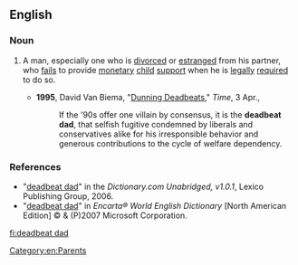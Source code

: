 ==English==
{{wikipedia}}

===Noun===
{{en-noun|sg=[[deadbeat]] [[dad]]}}

# {{chiefly|US|and|Canada|idiomatic|derogatory}} A man, especially one who is [[divorce]]d or [[estrange]]d from his partner, who [[fail]]s to provide [[monetary]] [[child]] [[support]] when he is [[legally]] [[require]]d to do so.
#* '''1995''', David Van Biema, "[http://www.time.com/time/magazine/article/0,9171,982767,00.html Dunning Deadbeats]," ''Time'', 3 Apr.,
#*: If the '90s offer one villain by consensus, it is the '''deadbeat dad''', that selfish fugitive condemned by liberals and conservatives alike for his irresponsible behavior and generous contributions to the cycle of welfare dependency.

===References===
*"[http://dictionary.reference.com/search?r=2&q=deadbeat%20dad deadbeat dad]" in the ''Dictionary.com Unabridged, v1.0.1'', Lexico Publishing Group, 2006.
*"[http://encarta.msn.com/dictionary_/deadbeat_dad.html deadbeat dad]" in ''Encarta® World English Dictionary'' [North American Edition] © & (P)2007 Microsoft Corporation.

[[Category:en:Parents]]

[[fi:deadbeat dad]]